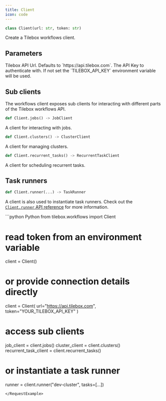 ```yaml
---
title: Client
icon: code
---
```


```python
class Client(url: str, token: str)
```

Create a Tilebox workflows client.

## Parameters

<ParamField path="url" type="string">
  Tilebox API Url. Defaults to `https://api.tilebox.com`.
</ParamField>

<ParamField path="token" type="string">
  The API Key to authenticate with. If not set the `TILEBOX_API_KEY` environment variable will be used.
</ParamField>

## Sub clients

The workflows client exposes sub clients for interacting with different parts of the Tilebox workflows API.

```python
def Client.jobs() -> JobClient
```

A client for interacting with jobs.

```python
def Client.clusters() -> ClusterClient
```

A client for managing clusters.

```python
def Client.recurrent_tasks() -> RecurrentTaskClient
```

A client for scheduling recurrent tasks.

## Task runners

```python
def Client.runner(...) -> TaskRunner
```

A client is also used to instantiate task runners. Check out the [`Client.runner` API reference](/api-reference/tilebox.workflows/Client.runner) for more information.

<RequestExample>
```python Python
from tilebox.workflows import Client

# read token from an environment variable
client = Client()

# or provide connection details directly
client = Client(
    url="https://api.tilebox.com",
    token="YOUR_TILEBOX_API_KEY"
)

# access sub clients
job_client = client.jobs()
cluster_client = client.clusters()
recurrent_task_client = client.recurrent_tasks()

# or instantiate a task runner
runner = client.runner("dev-cluster", tasks=[...])
```
</RequestExample>

